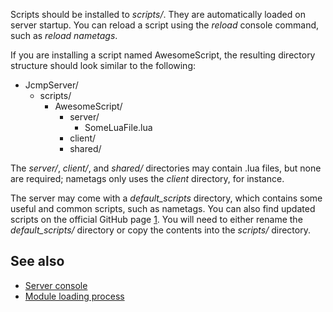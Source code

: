 Scripts should be installed to ''scripts/''. They are automatically loaded on server startup. You can reload a script using the ''reload'' console command, such as ''reload nametags''.

If you are installing a script named AwesomeScript, the resulting directory structure should look similar to the following:

* JcmpServer/
** scripts/
*** AwesomeScript/
**** server/
***** SomeLuaFile.lua
**** client/
**** shared/


The ''server/'', ''client/'', and ''shared/'' directories may contain .lua files, but none are required; nametags only uses the ''client'' directory, for instance.

The server may come with a ''default_scripts'' directory, which contains some useful and common scripts, such as nametags. You can also find updated scripts on the official GitHub page [https://github.com/jc2mp/]. You will need to either rename the ''default_scripts/'' directory or copy the contents into the ''scripts/'' directory.

==See also==
* [[Server/Console|Server console]]
* [[Lua/Tutorials/Beginner/Module loading process|Module loading process]]